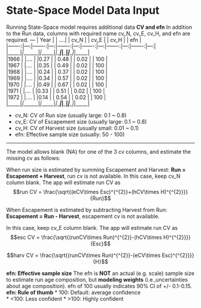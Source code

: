 # State-Space Model Data Input

Running State-Space model requires additional data **CV and efn** 
In addition to the Run data, columns with required name cv_N, cv_E, cv_H, and efn are required.
---
| Year | | ....| | cv_N    | | cv_E  | |  cv_H | | efn  |  
|-------:|---:|-------:|---:|-------:|---:|-------:|---:|-------:|---:|-------:|---:|  
|_____|_|_______|_|______|_|_____|_|_____|_|_____|_|_____|  
|1966  | |.... | |0.27  | | 0.48 | | 0.02 | | 100 |  
|1967  | |....  | |0.35  | | 0.49 | | 0.02 | | 100 |   
|1968  | |....  | |0.24  | | 0.37 | | 0.02 | | 100 |  
|1969  | |....  | |0.34  | | 0.57 | | 0.02 | | 100 |  
|1970  | |....  | |0.49  | | 0.67 | |	0.02 | | 100 |  
|1971  | |.... | |0.33  | | 0.51 | |	0.02 | | 100 |  
|1972  | |....   | |0.14  | | 0.54 | |	0.02 | | 100 |   
|_____|_|_______|_|______|_|_____|_|_____|_|_____|_|_____|  


* cv_N: CV of Run size (usually large: 0.1 ~ 0.8)
* cv_E: CV of Escapement size (usually large: 0.1 ~ 0.8)
* cv_H: CV of Harvest size (usually small: 0.01 ~ 0.1)
* efn: Effective sample size (usually: 50 - 100)

---
The model allows blank (NA) for one of the 3 cv columns, and estimate the missing cv as follows:  

When run size is estimated by summing Escapement and Harvest: **Run = Escapement + Harvest**, run cv is not available. 
In this case, keep cv_N column blank.  The app will estimate run CV as  
$$run CV = \frac{\sqrt{(eCV\times Esc)^{^{2}}+(hCV\times H)^{^{2}}}}{Run}$$

When Escapement is estimated by subtracting Harvest from Run: **Escapement = Run - Harvest**, escapement cv is not available.   

In this case, keep cv_E column blank.  The app will estimate run CV as  
$$esc CV = \frac{\sqrt{(runCV\times Run)^{^{2}}-(hCV\times H)^{^{2}}}}{Esc}$$

$$harv CV = \frac{\sqrt{(runCV\times Run)^{^{2}}-(eCV\times Esc)^{^{2}}}}{H}$$

**efn: Effective sample size**
The efn is **NOT** an actual (e.g. scale) sample size to estimate run age composition, but **modeling weights** (i.e.,uncertainties about age composition).  efn of 100 usually indicates 90% CI of +/- 0.1-0.15.  
**efn: Rule of thumb** 
* 100: Default: average confidence   
* <100: Less confident
* >100: Highly confident





